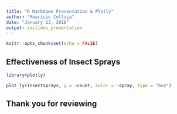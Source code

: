 ```yaml
---
title: "R Markdown Presentation & Plotly"
author: "Maurício Collaça"
date: "January 23, 2018"
output: ioslides_presentation
---
```


```r
knitr::opts_chunk$set(echo = FALSE)
```

## Effectiveness of Insect Sprays

```r
library(plotly)
```
```r
plot_ly(InsectSprays, y = ~count, color = ~spray, type = "box")
```

## Thank you for reviewing